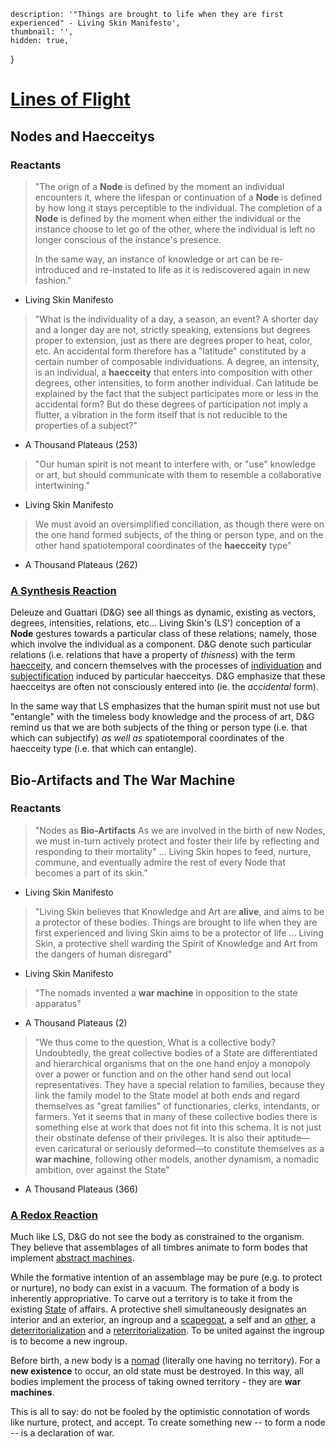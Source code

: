     description: '"Things are brought to life when they are first experienced" - Living Skin Manifesto',
    thumbnail: '',
    hidden: true,
}

# [Lines of Flight](https://en.wikipedia.org/wiki/Line_of_flight)

## Nodes and Haecceitys

### Reactants

> "The orign of a __Node__ is defined by the moment an individual encounters it,
> where the lifespan or continuation of a __Node__ is defined by how long it stays perceptible to the individual.
> The completion of a __Node__ is defined by the moment when either the individual or the instance choose to
> let go of the other, where the individual is left no longer conscious of the instance's presence.
>
> In the same way, an instance of knowledge or art can be re-introduced and re-instated to life as it is rediscovered again in new fashion."
- Living Skin Manifesto

> "What is the individuality of a day, a season, an event? A shorter day and a
> longer day are not, strictly speaking, extensions but degrees proper to
> extension, just as there are degrees proper to heat, color, etc. An accidental
> form therefore has a "latitude" constituted by a certain number of
> composable individuations. A degree, an intensity, is an individual, a
> __haecceity__ that enters into composition with other degrees, other intensities, to form another individual. Can latitude be explained by the fact that
> the subject participates more or less in the accidental form? But do these
> degrees of participation not imply a flutter, a vibration in the form itself
> that is not reducible to the properties of a subject?"
- A Thousand Plateaus (253)

> "Our human spirit is not meant to interfere with, or "use" knowledge or art,
> but should communicate with them to resemble a collaborative intertwining."
- Living Skin Manifesto

> We must avoid an oversimplified conciliation, as though there were on
> the one hand formed subjects, of the thing or person type, and on the other
> hand spatiotemporal coordinates of the __haecceity__ type"
- A Thousand Plateaus (262)


### [A Synthesis Reaction](https://en.wikipedia.org/wiki/Chemical_synthesis)
Deleuze and Guattari (D\&G) see all things as dynamic, existing as vectors, degrees, intensities, relations, etc...
Living Skin's (LS') conception of a __Node__ gestures towards a particular class of these relations; namely, those which involve the individual as a component.
D\&G denote such particular relations (i.e.  relations that have a property of *thisness*) with the term [haecceity](https://en.wikipedia.org/wiki/Haecceity),
and concern themselves with the processes of [individuation](https://en.wikipedia.org/wiki/Individuation) and [subjectification](https://en.wikipedia.org/wiki/Subjectification_(linguistics))
induced by particular haecceitys. D\&G emphasize that these haecceitys are often not consciously entered into (ie. the *accidental* form).

In the same way that LS emphasizes that the human spirit must not use but "entangle" with the timeless body knowledge and the process of art,
D\&G remind us that we are both subjects of the thing or person type (i.e. that which can subjectify) *as well as* spatiotemporal coordinates
of the haecceity type (i.e. that which can entangle).


## Bio-Artifacts and The War Machine
### Reactants

> "Nodes as __Bio-Artifacts__
> As we are involved in the birth of new Nodes, we must in-turn actively protect and foster their life by reflecting and responding to their mortality"
> ...
> Living Skin hopes to feed, nurture, commune, and eventually admire the rest of every Node that becomes a part of its skin."
- Living Skin Manifesto

> "Living Skin believes that Knowledge and Art are __alive__, and aims to be a protector of these bodies.
> Things are brought to life when they are first experienced and living Skin aims to be a protector of life
> ...
> Living Skin, a protective shell warding the Spirit of Knowledge and Art from the dangers of human disregard"
- Living Skin Manifesto

> "The nomads invented a __war machine__ in opposition to the state apparatus"
- A Thousand Plateaus (2)

> "We thus come to the question, What is a collective body?
> Undoubtedly, the great collective bodies of a State are differentiated and
> hierarchical organisms that on the one hand enjoy a monopoly over a
> power or function and on the other hand send out local representatives.
> They have a special relation to families, because they link the family model
> to the State model at both ends and regard themselves as "great families" of
> functionaries, clerks, intendants, or farmers. Yet it seems that in many of
> these collective bodies there is something else at work that does not fit into
> this schema. It is not just their obstinate defense of their privileges. It is also
> their aptitude—even caricatural or seriously deformed—to constitute
> themselves as a __war machine__, following other models, another dynamism,
> a nomadic ambition, over against the State"
- A Thousand Plateaus (366)


### [A Redox Reaction](https://en.wikipedia.org/wiki/Redox)
Much like LS, D\&G do not see the body as constrained to the organism.
They believe that assemblages of all timbres animate to form bodes that implement [abstract machines](https://en.wikipedia.org/wiki/Class_(computer_programming)#Abstract_and_concrete).

While the formative intention of an assemblage may be pure (e.g. to protect or nurture), no body can exist in a vacuum.
The formation of a body is inherently appropriative.
To carve out a territory is to take it from the existing [State](https://en.wikipedia.org/wiki/State_(polity)) of affairs.
A protective shell simultaneously designates an interior and an exterior, an ingroup and a [scapegoat](https://en.wikipedia.org/wiki/Scapegoating), a self and an [other](https://en.wikipedia.org/wiki/Other_(philosophy)),
a [deterritorialization](https://en.wikipedia.org/wiki/Deterritorialization) and a [reterritorialization](https://en.wikipedia.org/wiki/Reterritorialization).
To be united against the ingroup is to become a new ingroup.

Before birth, a new body is a [nomad](https://arl.human.cornell.edu/linked%20docs/Deleuze-Guattari_Nomadology.pdf) (literally one having no territory).
For a __new existence__ to occur, an old state must be destroyed.
In this way, all bodies implement the process of taking owned territory - they are __war machines__.

This is all to say: do not be fooled by the optimistic connotation of words like nurture, protect, and accept.
To create something new -- to form a node -- is a declaration of war.
